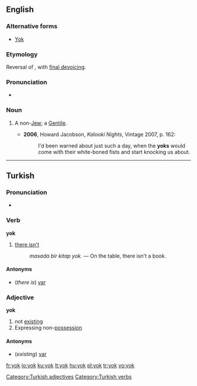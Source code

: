 ==English==

===Alternative forms===
* [[Yok]]

===Etymology===
Reversal of {{term|goy}}, with [[w:final devoicing|final devoicing]].

===Pronunciation===
* {{IPA|/jɒk/}}

===Noun===
{{en-noun}}

# {{pejorative}} A non-[[Jew]]; a [[Gentile]].
#* '''2006''', Howard Jacobson, ''Kalooki Nights'', Vintage 2007, p. 162:
#*: I'd been warned about just such a day, when the '''yoks''' would come with their white-boned fists and start knocking us about.

----

==Turkish==

===Pronunciation===
* {{IPA|/jok/|lang=tr}}

===Verb===
'''yok'''

# [[there isn't]]
#: ''masada bir kitap yok.'' — On the table, there isn't a book.

====Antonyms====
* (''there is'') [[var#Turkish|var]]

===Adjective===
'''yok'''

# not [[existing]]
# Expressing non-[[possession]]

====Antonyms====
* (''existing'') [[var#Turkish|var]]

[[Category:Turkish adjectives]]
[[Category:Turkish verbs]]

[[fr:yok]]
[[io:yok]]
[[ku:yok]]
[[lt:yok]]
[[hu:yok]]
[[pl:yok]]
[[tr:yok]]
[[vo:yok]]